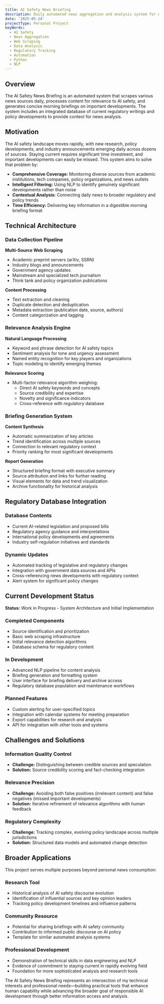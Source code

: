 ```yaml
---
title: AI Safety News Briefing
description: Daily automated news aggregation and analysis system for AI safety developments with integrated regulatory database
date: '2025-05-24'
projectType: Personal Project
keyWords:
  - AI Safety
  - News Aggregation
  - Web Scraping
  - Data Analysis
  - Regulatory Tracking
  - Automation
  - Python
  - NLP
---
```


## Overview

The AI Safety News Briefing is an automated system that scrapes various news sources daily, processes content for relevance to AI safety, and generates concise morning briefings on important developments. The system includes an integrated database of current regulatory writings and policy developments to provide context for news analysis.

## Motivation

The AI safety landscape moves rapidly, with new research, policy developments, and industry announcements emerging daily across dozens of sources. Staying current requires significant time investment, and important developments can easily be missed. This system aims to solve that problem by:

- **Comprehensive Coverage:** Monitoring diverse sources from academic institutions, tech companies, policy organizations, and news outlets
- **Intelligent Filtering:** Using NLP to identify genuinely significant developments rather than noise
- **Contextual Analysis:** Connecting daily news to broader regulatory and policy trends
- **Time Efficiency:** Delivering key information in a digestible morning briefing format

## Technical Architecture

### Data Collection Pipeline

**Multi-Source Web Scraping**
- Academic preprint servers (arXiv, SSRN)
- Industry blogs and announcements
- Government agency updates
- Mainstream and specialized tech journalism
- Think tank and policy organization publications

**Content Processing**
- Text extraction and cleaning
- Duplicate detection and deduplication
- Metadata extraction (publication date, source, authors)
- Content categorization and tagging

### Relevance Analysis Engine

**Natural Language Processing**
- Keyword and phrase detection for AI safety topics
- Sentiment analysis for tone and urgency assessment
- Named entity recognition for key players and organizations
- Topic modeling to identify emerging themes

**Relevance Scoring**
- Multi-factor relevance algorithm weighing:
  - Direct AI safety keywords and concepts
  - Source credibility and expertise
  - Novelty and significance indicators
  - Cross-reference with regulatory database

### Briefing Generation System

**Content Synthesis**
- Automatic summarization of key articles
- Trend identification across multiple sources
- Connection to relevant regulatory context
- Priority ranking for most significant developments

**Report Generation**
- Structured briefing format with executive summary
- Source attribution and links for further reading
- Visual elements for data and trend visualization
- Archive functionality for historical analysis

## Regulatory Database Integration

### Database Contents
- Current AI-related legislation and proposed bills
- Regulatory agency guidance and interpretations
- International policy developments and agreements
- Industry self-regulation initiatives and standards

### Dynamic Updates
- Automated tracking of legislative and regulatory changes
- Integration with government data sources and APIs
- Cross-referencing news developments with regulatory context
- Alert system for significant policy changes

## Current Development Status

**Status:** Work in Progress - System Architecture and Initial Implementation

### Completed Components
- Source identification and prioritization
- Basic web scraping infrastructure
- Initial relevance detection algorithms
- Database schema for regulatory content

### In Development
- Advanced NLP pipeline for content analysis
- Briefing generation and formatting system
- User interface for briefing delivery and archive access
- Regulatory database population and maintenance workflows

### Planned Features
- Custom alerting for user-specified topics
- Integration with calendar systems for meeting preparation
- Export capabilities for research and analysis
- API for integration with other tools and systems

## Challenges and Solutions

### Information Quality Control
- **Challenge:** Distinguishing between credible sources and speculation
- **Solution:** Source credibility scoring and fact-checking integration

### Relevance Precision
- **Challenge:** Avoiding both false positives (irrelevant content) and false negatives (missed important developments)
- **Solution:** Iterative refinement of relevance algorithms with human feedback

### Regulatory Complexity
- **Challenge:** Tracking complex, evolving policy landscape across multiple jurisdictions
- **Solution:** Structured data models and automated change detection

## Broader Applications

This project serves multiple purposes beyond personal news consumption:

### Research Tool
- Historical analysis of AI safety discourse evolution
- Identification of influential sources and key opinion leaders
- Tracking policy development timelines and influence patterns

### Community Resource
- Potential for sharing briefings with AI safety community
- Contribution to informed public discourse on AI policy
- Template for similar automated analysis systems

### Professional Development
- Demonstration of technical skills in data engineering and NLP
- Evidence of commitment to staying current in rapidly evolving field
- Foundation for more sophisticated analysis and research tools

The AI Safety News Briefing represents an intersection of my technical interests and professional needs—building practical tools that enhance human capability while advancing the broader goal of responsible AI development through better information access and analysis.
